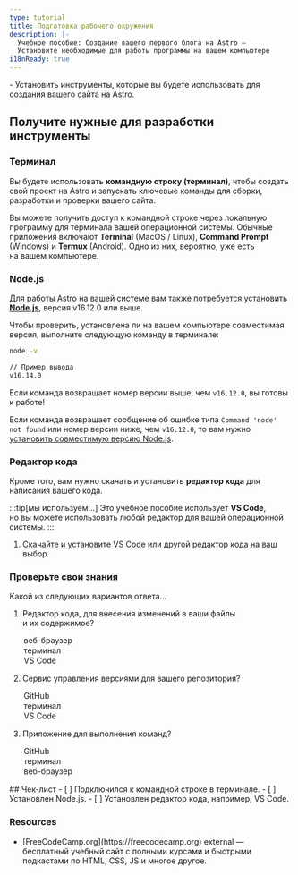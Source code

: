 ```yaml
---
type: tutorial
title: Подготовка рабочего окружения
description: |-
  Учебное пособие: Создание вашего первого блога на Astro —
  Установите необходимые для работы программы на вашем компьютере
i18nReady: true
---
```



<PreCheck>
 - Установить инструменты, которые вы будете использовать для создания вашего сайта на Astro.
</PreCheck>

## Получите нужные для разработки инструменты

### Терминал

Вы будете использовать **командную строку (терминал)**, чтобы создать свой проект на Astro и запускать ключевые команды для сборки, разработки и проверки вашего сайта.

Вы можете получить доступ к командной строке через локальную программу для терминала вашей операционной системы. Обычные приложения включают **Terminal** (MacOS / Linux), **Command Prompt** (Windows) и **Termux** (Android). Одно из них, вероятно, уже есть на вашем компьютере.

### Node.js

Для работы Astro на вашей системе вам также потребуется установить [**Node.js**](https://nodejs.org/ru/), версия v16.12.0 или выше.

Чтобы проверить, установлена ли на вашем компьютере совместимая версия, выполните следующую команду в терминале:

```sh
node -v

// Пример вывода
v16.14.0
```
Если команда возвращает номер версии выше, чем `v16.12.0`, вы готовы к работе!

Если команда возвращает сообщение об ошибке типа `Command 'node' not found` или номер версии ниже, чем `v16.12.0`, то вам нужно [установить совместимую версию Node.js](https://docs.npmjs.com/downloading-and-installing-node-js-and-npm).

### Редактор кода

Кроме того, вам нужно скачать и установить **редактор кода** для написания вашего кода.

:::tip[мы используем…]
Это учебное пособие использует **VS Code**, но вы можете использовать любой редактор для вашей операционной системы.
:::

1. [Скачайте и установите VS Code](https://code.visualstudio.com/#alt-downloads) или другой редактор кода на ваш выбор.




<Box icon="question-mark">

### Проверьте свои знания

Какой из следующих вариантов ответа…
1. Редактор кода, для внесения изменений в ваши файлы и их содержимое?

    <MultipleChoice>
      <Option>
        веб-браузер
      </Option>
      <Option>
        терминал
      </Option>
      <Option isCorrect>
        VS Code
      </Option>
    </MultipleChoice>

2. Сервис управления версиями для вашего репозитория?

    <MultipleChoice>
      <Option isCorrect>
        GitHub
      </Option>
      <Option>
        терминал
      </Option>
      <Option>
        VS Code
      </Option>
    </MultipleChoice>

3. Приложение для выполнения команд?
    <MultipleChoice>
      <Option>
        GitHub
      </Option>
      <Option isCorrect>
        терминал
      </Option>
      <Option>
        веб-браузер
      </Option>
    </MultipleChoice>

</Box>

<Box icon="check-list">
## Чек-лист

<Checklist>
- [ ] Подключился к командной строке в терминале.
- [ ] Установлен Node.js.
- [ ] Установлен редактор кода, например, VS Code.
</Checklist>
</Box>


### Resources

- <p>[FreeCodeCamp.org](https://freecodecamp.org) <Badge>external</Badge> — бесплатный учебный сайт с полными курсами и быстрыми подкастами по HTML, CSS, JS и многое другое.</p>
